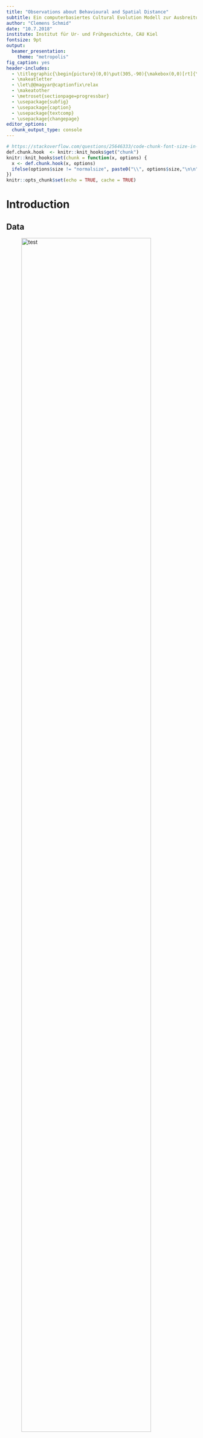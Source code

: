 ```yaml
---
title: "Observations about Behavioural and Spatial Distance"
subtitle: Ein computerbasiertes Cultural Evolution Modell zur Ausbreitungsdynamik europäisch-bronzezeitlicher Bestattungssitten
author: "Clemens Schmid"
date: "10.7.2018"
institute: Institut für Ur- und Frühgeschichte, CAU Kiel
fontsize: 9pt
output:
  beamer_presentation:
    theme: "metropolis"
fig_caption: yes
header-includes:
  - \titlegraphic{\begin{picture}(0,0)\put(305,-90){\makebox(0,0)[rt]{\includegraphics[width=8cm]{figures/niels_bach_pyre.jpg}}}\put(275,-230){\tiny \textcopyright \ Niels Bach}\end{picture}}
  - \makeatletter
  - \let\@@magyar@captionfix\relax
  - \makeatother
  - \metroset{sectionpage=progressbar}
  - \usepackage{subfig}
  - \usepackage{caption}
  - \usepackage{textcomp}
  - \usepackage{changepage}
editor_options: 
  chunk_output_type: console
---
```


```r
# https://stackoverflow.com/questions/25646333/code-chunk-font-size-in-rmarkdown-with-knitr-and-latex
def.chunk.hook  <- knitr::knit_hooks$get("chunk")
knitr::knit_hooks$set(chunk = function(x, options) {
  x <- def.chunk.hook(x, options)
  ifelse(options$size != "normalsize", paste0("\\", options$size,"\n\n", x, "\n\n \\normalsize"), x)
})
knitr::opts_chunk$set(echo = TRUE, cache = TRUE)
```

# Introduction

## Data

![test](../../neomod_datapool/plots/general_maps/general_map_research_area_unzoomed.jpeg){ height=90% }

## Data

\begin{adjustwidth}{-3em}{-3em}
  \begin{figure}
    \includegraphics{../../neomod_datapool/plots/general_maps/general_map_research_area_timeslices.jpeg}
    \caption{test}
  \end{figure}
\end{adjustwidth}

## Research Area and Regions

![test](../../neomod_datapool/plots/general_maps/general_map_research_area_regions.jpeg){ height=90% }

## Development

\begin{columns}
  \begin{column}{0.48\textwidth}
    \begin{figure}
      \includegraphics{../../neomod_datapool/plots/development/development_amount_regions_burial_type.jpeg}
      \caption{test}
    \end{figure}
  \end{column}
  \begin{column}{0.48\textwidth}
    \begin{figure}
      \includegraphics{../../neomod_datapool/plots/development/development_amount_regions_burial_construction.jpeg}
      \caption{test}
    \end{figure}
  \end{column}
\end{columns}

## Development

\begin{columns}
  \begin{column}{0.48\textwidth}
    \begin{figure}
      \includegraphics{../../neomod_datapool/plots/development/development_proportions_regions_burial_type.jpeg}
      \caption{test}
    \end{figure}
  \end{column}
  \begin{column}{0.48\textwidth}
    \begin{figure}
      \includegraphics{../../neomod_datapool/plots/development/development_proportions_regions_burial_construction.jpeg}
      \caption{test}
    \end{figure}
  \end{column}
\end{columns}

# Simulation

## Concept

## Population Graph

![test](figures/population_graph_connection_001.jpeg)

## Algorithm

## Generic Results

![test](../../neomod_datapool/plots/development_simulation/development_proportions_regions_simulation_example.jpeg){ height=90% }

## Generic Results

![test](../../neomod_datapool/plots/development_simulation/development_proportions_regions_simulation.jpeg){ height=90% }

## Generic Results

![test](../../neomod_datapool/plots/development_simulation/development_proportions_regions_simulation_improved_vis.jpeg){ height=90% }

# Behavioural Distance

## Squared Euclidian Distance

## Region Distance Matrix

![test](../../neomod_datapool/plots/sed/regions_regions_squared_euclidian_distance_burial_type.jpeg){ height=90% }

## Region Distance Matrix

![test](../../neomod_datapool/plots/sed/regions_regions_mean_squared_euclidian_distance_burial_type.jpeg){ height=90% }

## Region Distance Matrix

![test](../../neomod_datapool/plots/sed/regions_regions_mean_squared_euclidian_distance_burial_construction.jpeg){ height=90% }

## Parallel Developments

\begin{columns}
  \begin{column}{0.48\textwidth}
    \begin{figure}
      \includegraphics{../../neomod_datapool/plots/sed/regions_squared_euclidian_distance_burial_type.jpeg}
      \caption{test}
    \end{figure}
  \end{column}
  \begin{column}{0.48\textwidth}
    \begin{figure}
      \includegraphics{../../neomod_datapool/plots/sed/regions_squared_euclidian_distance_burial_construction.jpeg}
      \caption{test}
    \end{figure}
  \end{column}
\end{columns}

## Correlation

\begin{adjustwidth}{-3em}{-3em}
  \begin{figure}
    \includegraphics{../../neomod_datapool/plots/sed/squared_euclidian_distance_burial_type_vs_burial_construction.jpeg}
    \caption{test}
  \end{figure}
\end{adjustwidth}

# Behavioural and Spatial Distance

## Spatial Distance Classes

![test](../../neomod_datapool/plots/general_maps/general_map_distance_network.jpeg){ height=90% }

## Correlation

\begin{adjustwidth}{-3em}{-3em}
  \begin{figure}
    \includegraphics{../../neomod_datapool/plots/sed/squared_euclidian_distance_vs_spatial_distance_burial_type.jpeg}
    \caption{test}
  \end{figure}
\end{adjustwidth}

## Correlation

\begin{adjustwidth}{-3em}{-3em}
  \begin{figure}
    \includegraphics{../../neomod_datapool/plots/sed/squared_euclidian_distance_vs_spatial_distance_burial_construction.jpeg}
    \caption{test}
  \end{figure}
\end{adjustwidth}

## Correlation

![test](../../neomod_datapool/plots/sed_simulation/mantel_test_many_simulations.jpeg){ height=90% }

## Preliminary Conclusion
